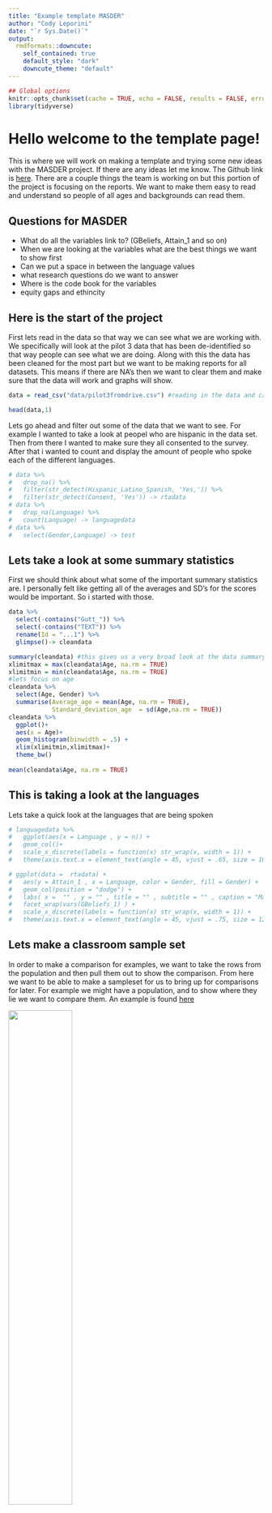 ```yaml
---
title: "Example template MASDER"
author: "Cody Leporini"
date: "`r Sys.Date()`"
output:
  rmdformats::downcute:
    self_contained: true
    default_style: "dark"
    downcute_theme: "default"
---
```


```r
## Global options
knitr::opts_chunk$set(cache = TRUE, echo = FALSE, results = FALSE, error = FALSE , message = FALSE)
library(tidyverse)
```

# Hello welcome to the template page!

This is where we will work on making a template and trying some new ideas with the MASDER project. If there are any ideas let me know. The Github link is [here](https://github.com/SDSattitudes/Internal-Notes). There are a couple things the team is working on but this portion of the project is focusing on the reports. We want to make them easy to read and understand so people of all ages and backgrounds can read them.

## Questions for MASDER

-   What do all the variables link to? (GBeliefs, Attain_1 and so on)
-   When we are looking at the variables what are the best things we want to show first
-   Can we put a space in between the language values
-   what research questions do we want to answer
-   Where is the code book for the variables
-   equity gaps and ethincity

## Here is the start of the project

First lets read in the data so that way we can see what we are working with. We specifically will look at the pilot 3 data that has been de-identified so that way people can see what we are doing. Along with this the data has been cleaned for the most part but we want to be making reports for all datasets. This means if there are NA's then we want to clear them and make sure that the data will work and graphs will show.

```r
data = read_csv("data/pilot3fromdrive.csv") #reading in the data and calling it data
```

```r
head(data,1)
```

Lets go ahead and filter out some of the data that we want to see. For example I wanted to take a look at peopel who are hispanic in the data set. Then from there I wanted to make sure they all consented to the survey. After that i wanted to count and display the amount of people who spoke each of the different languages.

```r
# data %>%
#   drop_na() %>% 
#   filter(str_detect(Hispanic_Latino_Spanish, 'Yes,')) %>% 
#   filter(str_detect(Consent, 'Yes')) -> rtadata
# data %>%
#   drop_na(Language) %>% 
#   count(Language) -> languagedata
# data %>%  
#   select(Gender,Language) -> test 

```


## Lets take a look at some summary statistics

First we should think about what some of the important summary statistics are. I personally felt like getting all of the averages and SD's for the scores would be important. So i started with those.

```r
data %>% 
  select(-contains("Gutt_")) %>% 
  select(-contains("TEXT")) %>% 
  rename(Id = "...1") %>% 
  glimpse()-> cleandata

summary(cleandata) #this gives us a very broad look at the data summary
xlimitmax = max(cleandata$Age, na.rm = TRUE)
xlimitmin = min(cleandata$Age, na.rm = TRUE)
#lets focus on age 
cleandata %>%  
  select(Age, Gender) %>% 
  summarise(Average_age = mean(Age, na.rm = TRUE), 
            Standard_deviation_age  = sd(Age,na.rm = TRUE))
cleandata %>%  
  ggplot()+ 
  aes(x = Age)+ 
  geom_histogram(binwidth = .5) + 
  xlim(xlimitmin,xlimitmax)+
  theme_bw()
  
mean(cleandata$Age, na.rm = TRUE)
```


## This is taking a look at the languages

Lets take a quick look at the languages that are being spoken

```r
# languagedata %>%
#   ggplot(aes(x = Language , y = n)) + 
#   geom_col()+
#   scale_x_discrete(labels = function(x) str_wrap(x, width = 1)) +
#   theme(axis.text.x = element_text(angle = 45, vjust = .65, size = 10) )
```

```r
# ggplot(data =  rtadata) + 
#   aes(y = Attain_1 , x = Language, color = Gender, fill = Gender) + 
#   geom_col(position = "dodge") + 
#   labs( x =  "" , y = "" , title = "" , subtitle = "" , caption = "Made by Cody Leporini (MASDER)")+ 
#   facet_wrap(vars(GBeliefs_1) ) +
#   scale_x_discrete(labels = function(x) str_wrap(x, width = 1)) +
#   theme(axis.text.x = element_text(angle = 45, vjust = .75, size = 12) )
```

## Lets make a classroom sample set

In order to make a comparison for examples, we want to take the rows from the population and then pull them out to show the comparison. From here we want to be able to make a sampleset for us to bring up for comparisons for later. For example we might have a population, and to show where they lie we want to compare them. An example is found [here](images/comparison%20image.png)

![](images/comparison%20image.png){ width=50% }

```r
length(data) #this gives us the amount of variables
size = count(data) #this gives us the amount of sample size of the dataset (population)
samplesize = 50 # this sets the amount of the sample  size we want to dsiplay (class size)
datasamp = sample(0:as.numeric(size[1,1]), samplesize) # this lets us make a SRS starting from 0 to the size of the population
#then this creates the random numbers within the limit and generates the amount of rows from the population that is set to be the class room size

datasamp # this prints the numbers that are in a vector

sampleset = data[datasamp,] # this creates our classroom sample size for comparison 

```

## What do we want to see
